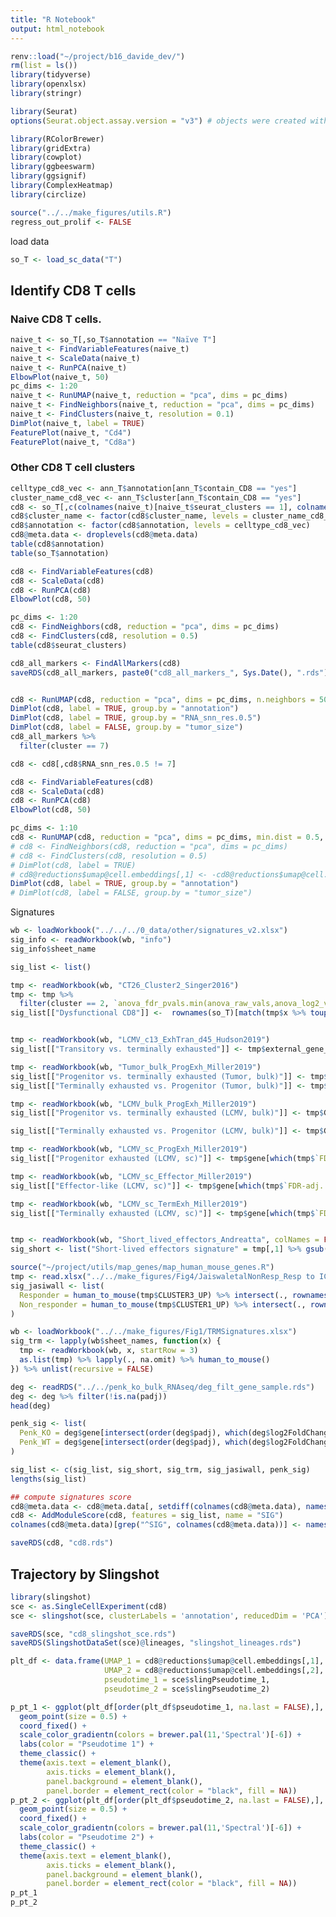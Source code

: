 ```yaml
---
title: "R Notebook"
output: html_notebook
---
```



```r
renv::load("~/project/b16_davide_dev/")
rm(list = ls())
library(tidyverse)
library(openxlsx)
library(stringr)

library(Seurat)
options(Seurat.object.assay.version = "v3") # objects were created with v3

library(RColorBrewer)
library(gridExtra)
library(cowplot)
library(ggbeeswarm)
library(ggsignif)
library(ComplexHeatmap)
library(circlize)

source("../../make_figures/utils.R")
regress_out_prolif <- FALSE
```

load data
```r
so_T <- load_sc_data("T")
```



## Identify CD8 T cells

### Naive CD8 T cells.
```r
naive_t <- so_T[,so_T$annotation == "Naïve T"]
naive_t <- FindVariableFeatures(naive_t)
naive_t <- ScaleData(naive_t)
naive_t <- RunPCA(naive_t)
ElbowPlot(naive_t, 50)
pc_dims <- 1:20
naive_t <- RunUMAP(naive_t, reduction = "pca", dims = pc_dims)
naive_t <- FindNeighbors(naive_t, reduction = "pca", dims = pc_dims)
naive_t <- FindClusters(naive_t, resolution = 0.1)
DimPlot(naive_t, label = TRUE)
FeaturePlot(naive_t, "Cd4")
FeaturePlot(naive_t, "Cd8a")
```

### Other CD8 T cell clusters
```r
celltype_cd8_vec <- ann_T$annotation[ann_T$contain_CD8 == "yes"]
cluster_name_cd8_vec <- ann_T$cluster[ann_T$contain_CD8 == "yes"]
cd8 <- so_T[,c(colnames(naive_t)[naive_t$seurat_clusters == 1], colnames(so_T)[so_T$annotation %in% setdiff(celltype_cd8_vec, "Naïve T")])]
cd8$cluster_name <- factor(cd8$cluster_name, levels = cluster_name_cd8_vec)
cd8$annotation <- factor(cd8$annotation, levels = celltype_cd8_vec)
cd8@meta.data <- droplevels(cd8@meta.data)
table(cd8$annotation)
table(so_T$annotation)

cd8 <- FindVariableFeatures(cd8)
cd8 <- ScaleData(cd8)
cd8 <- RunPCA(cd8)
ElbowPlot(cd8, 50)
```

```r
pc_dims <- 1:20
cd8 <- FindNeighbors(cd8, reduction = "pca", dims = pc_dims)
cd8 <- FindClusters(cd8, resolution = 0.5)
table(cd8$seurat_clusters)

cd8_all_markers <- FindAllMarkers(cd8)
saveRDS(cd8_all_markers, paste0("cd8_all_markers_", Sys.Date(), ".rds"))


cd8 <- RunUMAP(cd8, reduction = "pca", dims = pc_dims, n.neighbors = 50, min.dist = 0.5, seed.use = 1)
DimPlot(cd8, label = TRUE, group.by = "annotation")
DimPlot(cd8, label = TRUE, group.by = "RNA_snn_res.0.5")
DimPlot(cd8, label = FALSE, group.by = "tumor_size")
cd8_all_markers %>% 
  filter(cluster == 7)
```


```r
cd8 <- cd8[,cd8$RNA_snn_res.0.5 != 7]

cd8 <- FindVariableFeatures(cd8)
cd8 <- ScaleData(cd8)
cd8 <- RunPCA(cd8)
ElbowPlot(cd8, 50)

```


```r
pc_dims <- 1:10
cd8 <- RunUMAP(cd8, reduction = "pca", dims = pc_dims, min.dist = 0.5, n.neighbors = 50, seed.use = 123)
# cd8 <- FindNeighbors(cd8, reduction = "pca", dims = pc_dims)
# cd8 <- FindClusters(cd8, resolution = 0.5)
# DimPlot(cd8, label = TRUE)
# cd8@reductions$umap@cell.embeddings[,1] <- -cd8@reductions$umap@cell.embeddings[,1] # flip the first dim for more intuitive directional visualization
DimPlot(cd8, label = TRUE, group.by = "annotation")
# DimPlot(cd8, label = FALSE, group.by = "tumor_size")
```



Signatures
```r
wb <- loadWorkbook("../../../0_data/other/signatures_v2.xlsx")
sig_info <- readWorkbook(wb, "info")
sig_info$sheet_name

sig_list <- list()

tmp <- readWorkbook(wb, "CT26_Cluster2_Singer2016")
tmp <- tmp %>% 
  filter(cluster == 2, `anova_fdr_pvals.min(anova_raw_vals,anova_log2_vals)` < 0.01)
sig_list[["Dysfunctional CD8"]] <-  rownames(so_T)[match(tmp$x %>% toupper(), rownames(so_T) %>% toupper())] %>% na.omit()


tmp <- readWorkbook(wb, "LCMV_c13_ExhTran_d45_Hudson2019")
sig_list[["Transitory vs. terminally exhausted"]] <- tmp$external_gene_name[which(tmp$padj < 0.05 & tmp$log2FoldChange < -log2(1.5))] %>% intersect(., rownames(so_T))

tmp <- readWorkbook(wb, "Tumor_bulk_ProgExh_Miller2019")
sig_list[["Progenitor vs. terminally exhausted (Tumor, bulk)"]] <- tmp$Gene[which(tmp$padj < 0.05 & tmp$log2FoldChange > log2(1.5))] %>% intersect(., rownames(so_T))
sig_list[["Terminally exhausted vs. Progenitor (Tumor, bulk)"]] <- tmp$Gene[which(tmp$padj < 0.05 & tmp$log2FoldChange < -log2(1.5))] %>% intersect(., rownames(so_T))

tmp <- readWorkbook(wb, "LCMV_bulk_ProgExh_Miller2019")
sig_list[["Progenitor vs. terminally exhausted (LCMV, bulk)"]] <- tmp$Gene[which(tmp$padj < 0.05 & tmp$log2FoldChange > log2(1.5))] %>% intersect(., rownames(so_T))

sig_list[["Terminally exhausted vs. Progenitor (LCMV, bulk)"]] <- tmp$Gene[which(tmp$padj < 0.05 & tmp$log2FoldChange < -log2(1.5))] %>% intersect(., rownames(so_T))

tmp <- readWorkbook(wb, "LCMV_sc_ProgExh_Miller2019")
sig_list[["Progenitor exhausted (LCMV, sc)"]] <- tmp$gene[which(tmp$`FDR-adj..p` < 0.05 & tmp$logFC > 0.25)] %>% intersect(., rownames(so_T))

tmp <- readWorkbook(wb, "LCMV_sc_Effector_Miller2019")
sig_list[["Effector-like (LCMV, sc)"]] <- tmp$gene[which(tmp$`FDR-adj..p` < 0.05 & tmp$logFC > 0.25)] %>% intersect(., rownames(so_T))

tmp <- readWorkbook(wb, "LCMV_sc_TermExh_Miller2019")
sig_list[["Terminally exhausted (LCMV, sc)"]] <- tmp$gene[which(tmp$`FDR-adj..p` < 0.05 & tmp$logFC > 0.25)] %>% intersect(., rownames(so_T))


tmp <- readWorkbook(wb, "Short_lived_effectors_Andreatta", colNames = FALSE, rowNames = FALSE)
sig_short <- list("Short-lived effectors signature" = tmp[,1] %>% gsub(" ", "", .) %>% intersect(., rownames(so_T)))

source("~/project/utils/map_genes/map_human_mouse_genes.R")
tmp <- read.xlsx("../../make_figures/Fig4/JaiswaletalNonResp_Resp to ICB.xlsx", startRow = 3)
sig_jasiwall <- list(
  Responder = human_to_mouse(tmp$CLUSTER3_UP) %>% intersect(., rownames(so_T)),
  Non_responder = human_to_mouse(tmp$CLUSTER1_UP) %>% intersect(., rownames(so_T))
)

wb <- loadWorkbook("../../make_figures/Fig1/TRMSignatures.xlsx")
sig_trm <- lapply(wb$sheet_names, function(x) {
  tmp <- readWorkbook(wb, x, startRow = 3)
  as.list(tmp) %>% lapply(., na.omit) %>% human_to_mouse()
}) %>% unlist(recursive = FALSE)

deg <- readRDS("../../penk_ko_bulk_RNAseq/deg_filt_gene_sample.rds")
deg <- deg %>% filter(!is.na(padj))
head(deg)

penk_sig <- list(
  Penk_KO = deg$gene[intersect(order(deg$padj), which(deg$log2FoldChange > 0))[1:200]],
  Penk_WT = deg$gene[intersect(order(deg$padj), which(deg$log2FoldChange < 0))[1:200]]
)

sig_list <- c(sig_list, sig_short, sig_trm, sig_jasiwall, penk_sig)
lengths(sig_list)
```




```r
## compute signatures score
cd8@meta.data <- cd8@meta.data[, setdiff(colnames(cd8@meta.data), names(sig_list))]
cd8 <- AddModuleScore(cd8, features = sig_list, name = "SIG")
colnames(cd8@meta.data)[grep("^SIG", colnames(cd8@meta.data))] <- names(sig_list)
```


```r
saveRDS(cd8, "cd8.rds")
```

## Trajectory by Slingshot
```r
library(slingshot)
sce <- as.SingleCellExperiment(cd8)
sce <- slingshot(sce, clusterLabels = 'annotation', reducedDim = 'PCA')

saveRDS(sce, "cd8_slingshot_sce.rds")
saveRDS(SlingshotDataSet(sce)@lineages, "slingshot_lineages.rds")

plt_df <- data.frame(UMAP_1 = cd8@reductions$umap@cell.embeddings[,1],
                     UMAP_2 = cd8@reductions$umap@cell.embeddings[,2],
                     pseudotime_1 = sce$slingPseudotime_1,
                     pseudotime_2 = sce$slingPseudotime_2)

p_pt_1 <- ggplot(plt_df[order(plt_df$pseudotime_1, na.last = FALSE),], aes(x = UMAP_1, y = UMAP_2, color = pseudotime_1)) +
  geom_point(size = 0.5) +
  coord_fixed() +
  scale_color_gradientn(colors = brewer.pal(11,'Spectral')[-6]) +
  labs(color = "Pseudotime 1") +
  theme_classic() +
  theme(axis.text = element_blank(),
        axis.ticks = element_blank(),
        panel.background = element_blank(),
        panel.border = element_rect(color = "black", fill = NA))
p_pt_2 <- ggplot(plt_df[order(plt_df$pseudotime_2, na.last = FALSE),], aes(x = UMAP_1, y = UMAP_2, color = pseudotime_2)) +
  geom_point(size = 0.5) +
  coord_fixed() +
  scale_color_gradientn(colors = brewer.pal(11,'Spectral')[-6]) +
  labs(color = "Pseudotime 2") +
  theme_classic() +
  theme(axis.text = element_blank(),
        axis.ticks = element_blank(),
        panel.background = element_blank(),
        panel.border = element_rect(color = "black", fill = NA))
p_pt_1
p_pt_2
```


